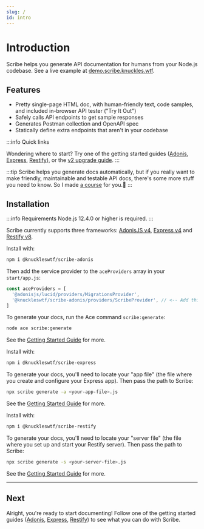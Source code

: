 ```yaml
---
slug: /
id: intro
---
```


# Introduction

Scribe helps you generate API documentation for humans from your Node.js codebase. See a live example at [demo.scribe.knuckles.wtf](https://demo.scribe.knuckles.wtf).

## Features
- Pretty single-page HTML doc, with human-friendly text, code samples, and included in-browser API tester ("Try It Out")
- Safely calls API endpoints to get sample responses
- Generates Postman collection and OpenAPI spec
- Statically define extra endpoints that aren't in your codebase

:::info Quick links

Wondering where to start? Try one of the getting started guides ([Adonis](getting-started/adonis), [Express](getting-started/express), [Restify](getting-started/restify)), or the [v2 upgrade guide](migrating-v2).
:::


:::tip
Scribe helps you generate docs automatically, but if you really want to make friendly, maintainable and testable API docs, there's some more stuff you need to know. So I made [a course](https://apidocsfordevs.com?utm_source=scribe-nodejs-docs&utm_medium=referral&utm_campaign=none) for you.🤗
:::

## Installation

:::info Requirements
Node.js 12.4.0 or higher is required.
:::

Scribe currently supports three frameworks: [AdonisJS v4](https://legacy.adonisjs.com/), [Express v4](https://expressjs.com/) and [Restify v8](http://restify.com/).



<AdonisExpressRestifyTabs>
<TabItem value="adonis">

Install with:

```sh
npm i @knuckleswtf/scribe-adonis
```

Then add the service provider to the `aceProviders` array in your `start/app.js`:

```js {3}
const aceProviders = [
  '@adonisjs/lucid/providers/MigrationsProvider',
  '@knuckleswtf/scribe-adonis/providers/ScribeProvider', // <-- Add this
]
```

To generate your docs, run the Ace command `scribe:generate`:

```bash
node ace scribe:generate
```

See the [Getting Started Guide](getting-started/adonis) for more.

</TabItem>
<TabItem value="express">

Install with:

```sh
npm i @knuckleswtf/scribe-express
```

To generate your docs, you'll need to locate your "app file" (the file where you create and configure your Express app). Then pass the path to Scribe:

```sh
npx scribe generate -a <your-app-file>.js
```

See the [Getting Started Guide](getting-started/express) for more.


</TabItem>
<TabItem value="restify">

Install with:

```sh
npm i @knuckleswtf/scribe-restify
```

To generate your docs, you'll need to locate your "server file" (the file where you set up and start your Restify server). Then pass the path to Scribe:

```sh
npx scribe generate -s <your-server-file>.js
```

See the [Getting Started Guide](getting-started/restify) for more.

</TabItem>
</AdonisExpressRestifyTabs>

<hr />

## Next
Alright, you're ready to start documenting! Follow one of the getting started guides ([Adonis](getting-started/adonis), [Express](getting-started/express), [Restify](getting-started/restify)) to see what you can do with Scribe.